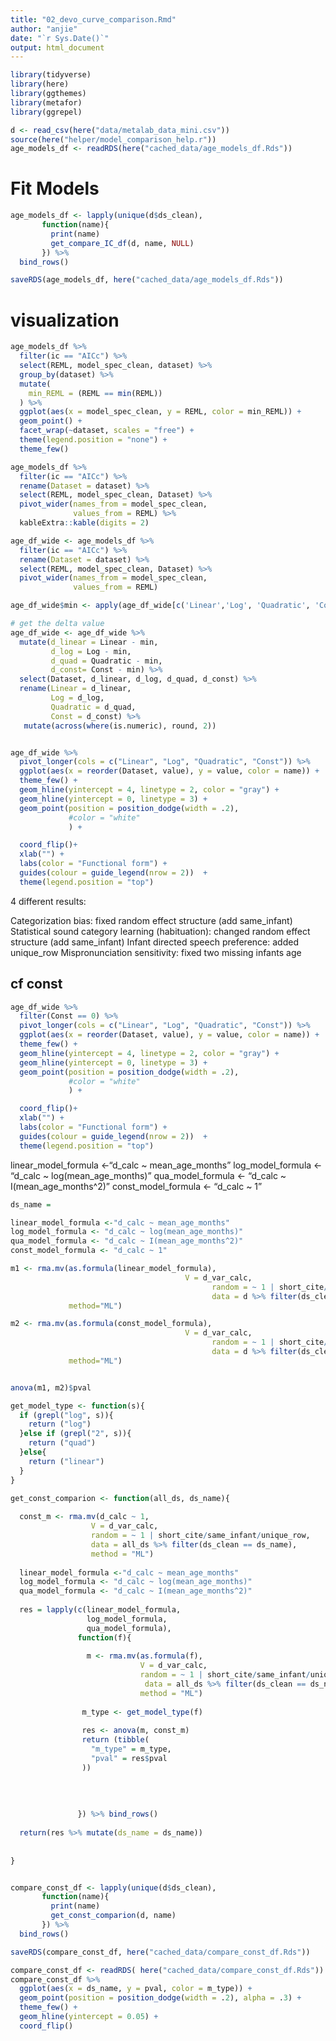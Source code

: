 ```yaml
---
title: "02_devo_curve_comparison.Rmd"
author: "anjie"
date: "`r Sys.Date()`"
output: html_document
---
```


```r
library(tidyverse)
library(here)
library(ggthemes)
library(metafor)
library(ggrepel)

d <- read_csv(here("data/metalab_data_mini.csv"))
source(here("helper/model_comparison_help.r"))
age_models_df <- readRDS(here("cached_data/age_models_df.Rds"))
```
# Fit Models 

```r
age_models_df <- lapply(unique(d$ds_clean), 
       function(name){
         print(name)
         get_compare_IC_df(d, name, NULL)
       }) %>% 
  bind_rows()

saveRDS(age_models_df, here("cached_data/age_models_df.Rds"))
```

# visualization 

```r
age_models_df %>% 
  filter(ic == "AICc") %>% 
  select(REML, model_spec_clean, dataset) %>% 
  group_by(dataset) %>% 
  mutate(
    min_REML = (REML == min(REML))
  ) %>% 
  ggplot(aes(x = model_spec_clean, y = REML, color = min_REML)) + 
  geom_point() + 
  facet_wrap(~dataset, scales = "free") + 
  theme(legend.position = "none") + 
  theme_few()
```

```r
age_models_df %>% 
  filter(ic == "AICc") %>% 
  rename(Dataset = dataset) %>% 
  select(REML, model_spec_clean, Dataset) %>% 
  pivot_wider(names_from = model_spec_clean, 
              values_from = REML) %>% 
  kableExtra::kable(digits = 2)
```


```r

age_df_wide <- age_models_df %>% 
  filter(ic == "AICc") %>% 
  rename(Dataset = dataset) %>% 
  select(REML, model_spec_clean, Dataset) %>% 
  pivot_wider(names_from = model_spec_clean, 
              values_from = REML)

age_df_wide$min <- apply(age_df_wide[c('Linear','Log', 'Quadratic', 'Const')], 1, min)

# get the delta value 
age_df_wide <- age_df_wide %>% 
  mutate(d_linear = Linear - min, 
         d_log = Log - min, 
         d_quad = Quadratic - min, 
         d_const= Const - min) %>% 
  select(Dataset, d_linear, d_log, d_quad, d_const) %>% 
  rename(Linear = d_linear, 
         Log = d_log, 
         Quadratic = d_quad, 
         Const = d_const) %>% 
   mutate(across(where(is.numeric), round, 2)) 


age_df_wide %>% 
  pivot_longer(cols = c("Linear", "Log", "Quadratic", "Const")) %>% 
  ggplot(aes(x = reorder(Dataset, value), y = value, color = name)) +
  theme_few() + 
  geom_hline(yintercept = 4, linetype = 2, color = "gray") + 
  geom_hline(yintercept = 0, linetype = 3) + 
  geom_point(position = position_dodge(width = .2), 
             #color = "white"
             ) + 

  coord_flip()+ 
  xlab("") + 
  labs(color = "Functional form") + 
  guides(colour = guide_legend(nrow = 2))  + 
  theme(legend.position = "top")
```


4 different results: 

Categorization bias: fixed random effect structure (add same_infant)
Statistical sound category learning (habituation): changed random effect structure (add same_infant)
Infant directed speech preference: added unique_row 
Mispronunciation sensitivity: fixed two missing infants age 



## cf const 

```r
age_df_wide %>% 
  filter(Const == 0) %>% 
  pivot_longer(cols = c("Linear", "Log", "Quadratic", "Const")) %>% 
  ggplot(aes(x = reorder(Dataset, value), y = value, color = name)) +
  theme_few() + 
  geom_hline(yintercept = 4, linetype = 2, color = "gray") + 
  geom_hline(yintercept = 0, linetype = 3) + 
  geom_point(position = position_dodge(width = .2), 
             #color = "white"
             ) + 

  coord_flip()+ 
  xlab("") + 
  labs(color = "Functional form") + 
  guides(colour = guide_legend(nrow = 2))  + 
  theme(legend.position = "top")
```

linear_model_formula <-"d_calc ~ mean_age_months"
log_model_formula <- "d_calc ~ log(mean_age_months)"
qua_model_formula <- "d_calc ~ I(mean_age_months^2)"
const_model_formula <- "d_calc ~ 1"
    
    
```r
ds_name =

linear_model_formula <-"d_calc ~ mean_age_months"
log_model_formula <- "d_calc ~ log(mean_age_months)"
qua_model_formula <- "d_calc ~ I(mean_age_months^2)"
const_model_formula <- "d_calc ~ 1"

m1 <- rma.mv(as.formula(linear_model_formula), 
                                       V = d_var_calc, 
                                             random = ~ 1 | short_cite/unique_row, 
                                             data = d %>% filter(ds_clean == "Abstract rule learning"), 
             method="ML")

m2 <- rma.mv(as.formula(const_model_formula), 
                                       V = d_var_calc, 
                                             random = ~ 1 | short_cite/unique_row, 
                                             data = d %>% filter(ds_clean == "Abstract rule learning"), 
             method="ML")


anova(m1, m2)$pval
```

```r

get_model_type <- function(s){
  if (grepl("log", s)){
    return ("log")
  }else if (grepl("2", s)){
    return ("quad")
  }else{
    return ("linear")
  }
}

get_const_comparion <- function(all_ds, ds_name){
  
  const_m <- rma.mv(d_calc ~ 1, 
                  V = d_var_calc, 
                  random = ~ 1 | short_cite/same_infant/unique_row, 
                  data = all_ds %>% filter(ds_clean == ds_name), 
                  method = "ML")
  
  linear_model_formula <-"d_calc ~ mean_age_months"
  log_model_formula <- "d_calc ~ log(mean_age_months)"
  qua_model_formula <- "d_calc ~ I(mean_age_months^2)"
  
  res = lapply(c(linear_model_formula, 
                 log_model_formula, 
                 qua_model_formula), 
               function(f){
                 
                 m <- rma.mv(as.formula(f), 
                             V = d_var_calc, 
                             random = ~ 1 | short_cite/same_infant/unique_row, 
                              data = all_ds %>% filter(ds_clean == ds_name), 
                             method = "ML")
                 
                m_type <- get_model_type(f)
                
                res <- anova(m, const_m)
                return (tibble(
                  "m_type" = m_type, 
                  "pval" = res$pval
                ))
                 
                 
                 
                 
               }) %>% bind_rows()
  
  return(res %>% mutate(ds_name = ds_name))
  
  
}


compare_const_df <- lapply(unique(d$ds_clean), 
       function(name){
         print(name)
         get_const_comparion(d, name)
       }) %>% 
  bind_rows()

saveRDS(compare_const_df, here("cached_data/compare_const_df.Rds"))

```

    
```r
compare_const_df <- readRDS( here("cached_data/compare_const_df.Rds"))
compare_const_df %>% 
  ggplot(aes(x = ds_name, y = pval, color = m_type)) + 
  geom_point(position = position_dodge(width = .2), alpha = .3) + 
  theme_few() +
  geom_hline(yintercept = 0.05) +  
  coord_flip()
```

